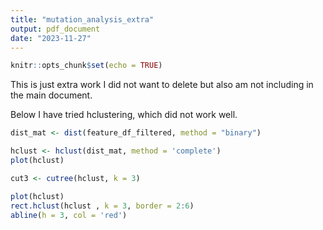 ```yaml
---
title: "mutation_analysis_extra"
output: pdf_document
date: "2023-11-27"
---
```


```r
knitr::opts_chunk$set(echo = TRUE)
```

This is just extra work I did not want to delete but also am not including in the main document.

Below I have tried hclustering, which did not work well. 
```r
dist_mat <- dist(feature_df_filtered, method = "binary")

hclust <- hclust(dist_mat, method = 'complete')
plot(hclust)
```

```r
cut3 <- cutree(hclust, k = 3)
```

```r
plot(hclust)
rect.hclust(hclust , k = 3, border = 2:6)
abline(h = 3, col = 'red')
```



